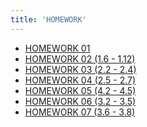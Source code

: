 ```yaml
---
title: 'HOMEWORK'
---
```


- [HOMEWORK 01](#)
- [HOMEWORK 02 (1.6 - 1.12)](./hw02/hw02-10-03-24.html)
- [HOMEWORK 03 (2.2 - 2.4)](./hw03/hw03-10-12-24.html)
- [HOMEWORK 04 (2.5 - 2.7)](./hw04/hw04-10-19-24.html)
- [HOMEWORK 05 (4.2 - 4.5)](./hw05/hw05-10-26-24.html)
- [HOMEWORK 06 (3.2 - 3.5)](./hw06/hw06-11-05-24.html)
- [HOMEWORK 07 (3.6 - 3.8)](./hw07/hw07-11-09-24.html)
